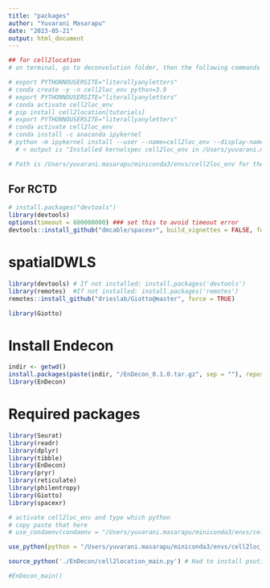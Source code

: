 ```yaml
---
title: "packages"
author: "Yuvarani Masarapu"
date: "2023-05-21"
output: html_document
---
```



```r
## for cell2location
# on terminal, go to deconvolution folder, then the following commands one by one

# export PYTHONNOUSERSITE="literallyanyletters"
# conda create -y -n cell2loc_env python=3.9
# export PYTHONNOUSERSITE="literallyanyletters"
# conda activate cell2loc_env
# pip install cell2location[tutorials]
# export PYTHONNOUSERSITE="literallyanyletters"
# conda activate cell2loc_env
# conda install -c anaconda ipykernel
# python -m ipykernel install --user --name=cell2loc_env --display-name='Environment (cell2loc_env)'
  # < output is "Installed kernelspec cell2loc_env in /Users/yuvarani.masarapu/Library/Jupyter/kernels/cell2loc_env" >

# Path is /Users/yuvarani.masarapu/miniconda3/envs/cell2loc_env for the conda environment
```

## For RCTD
```r
# install.packages("devtools")
library(devtools)
options(timeout = 600000000) ### set this to avoid timeout error
devtools::install_github("dmcable/spacexr", build_vignettes = FALSE, force = TRUE)
```

# spatialDWLS
```r
library(devtools) # If not installed: install.packages('devtools')
library(remotes)  #If not installed: install.packages('remotes')
remotes::install_github("drieslab/Giotto@master", force = TRUE)

library(Giotto)
```

# Install Endecon
```r
indir <- getwd()
install.packages(paste(indir, "/EnDecon_0.1.0.tar.gz", sep = ""), repos = NULL, type = "source") # "path/to/download" is your personal download "EnDecon-main.zip" path
library(EnDecon)
```

# Required packages
```r
library(Seurat)
library(readr)
library(dplyr)
library(tibble)
library(EnDecon)
library(pryr)
library(reticulate)
library(philentropy)
library(Giotto)
library(spacexr)
```

```r
# activate cell2loc_env and type which python
# copy paste that here
# use_condaenv(condaenv = "/Users/yuvarani.masarapu/miniconda3/envs/cell2loc_env") DID NOT use this

use_python(python = "/Users/yuvarani.masarapu/miniconda3/envs/cell2loc_env/bin/python")

source_python('./EnDecon/cell2location_main.py') # Had to install psutil by pip install psutil in conda environment from terminal first

#EnDecon_main()
```

